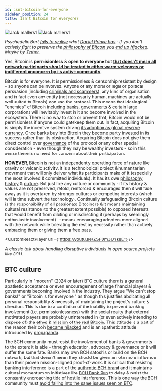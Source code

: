 ```yaml
---
id: isnt-bitcoin-for-everyone
sidebar_position: 24
title: Isn't Bitcoin for everyone?
---
```



<img src={mallers1Url} alt="Jack mallers1" />
<img src={mallers2Url} alt="Jack mallers1" />

_Psychedelic Bart [fails to realise](https://x.com/PsychedelicBart/status/1915159720299552994) what [Daniel Prince has](https://x.com/Princey21M/status/1915134867072786732) - if you don't actively fight to preserve the [philosophy of Bitcoin](/start#episode-3-of-10-philosophy) you [end up hijacked](/faqs/Media/what-about-roger-vers-book-hijacking-bitcoin). Maybe by [Tether](/faqs/Scams/tether)._

Yes, Bitcoin is **permisionless** & **open to everyone** but **<u>that doesn't mean all network participants should be treated to either warm welcomes or indifferent unconcern by its active community</u>**.

Bitcoin is for everyone. It is permissionless & censorship resistant by design - so anyone can be involved. Anyone of any moral or legal or political persuasion (including [criminals and scammers](/start#episode-7-of-10-adoption-mania-and-scams)), any kind of organisation and in fact even any entity (not necessarily human, machines are actually well suited to Bitcoin) can use the protocol. This means that ideological "enemies" of Bitcoin including [banks](/start#episode-6-of-10-banks), [governments](/start#episode-5-of-10-government) & certain large corporations will inevitably invest in it and become involved in the ecosystem. There is no way to stop or prevent that, Bitcoin would not be permisionless if anyone could gatekeep them out. In fact, acquiring Bitcoin is simply the incentive system driving [its adoption as global reserve currency](/faqs/Global-Reserve-Currency/what-do-you-mean-global-reserve-currency). Once banks buy into Bitcoin they become partly invested in its success rather than its obstruction. Acquiring Bitcoin does not give them direct control over [governance](/faqs/Decentralisation/how-does-BCH-governance-work) of the protocol or any other special consideration - even though they may be wealthy investors - so in this sense there is no need for concern about their participation.

**HOWEVER**, Bitcoin is not an independently operating force of nature like gravity or volcanic activity. It is a technological project & humanitarian movement that will only deliver what its participants make of it (especially the most involved & committed individuals). It has its own [philosophy](/start#episode-3-of-10-philosophy), [history](/recommended#history) & [culture](/faqs#culture). But just like any culture or community - if its history & values are not preserved, retold, reinforced & encouraged then it will fade away as it is overtaken by stronger cultures or competing interests (which will in time subvert the technology). Continually safeguarding Bitcoin culture is the responsibility of all passionate Bitcoiners & it means maintaining cultural resistance (to the greatest extent possible) to opposed interests that would benefit from diluting or misdirecting it (perhaps by seemingly enthusiastic involvement). It means encouraging adopters more aligned with the network while tolerating the rest by necessity rather than actively embracing them or giving them a free pass.

<CustomReactPlayer
  url={"https://youtu.be/ZSFDm3UYkeE"} />

_A classic talk about handling disruptive individuals in open source projects like BCH._

## BTC culture

Particularly in "modern" (2024 or later) BTC culture there is a general apathetic acceptance or even encouragement of large financial players & governments becoming involved in the industry. They argue "We can't stop banks!" or "Bitcoin is for everyone!" as though this justifies abdicating all personal responsibility & necessity of maintaining the project's culture & direction. This is due to a conflation of the inability to prevent banking involvement (i.e. permissionlessness) with the social reality that external motivated players are probably uninterested in (or even actively intending to dispose of) the [ethos](/start#episode-3-of-10-philosophy) & [mission](/faqs/Global-Reserve-Currency/what-do-you-mean-global-reserve-currency) of [the real Bitcoin](/faqs/BCH-vs-BTC/is-bch-the-real-bitcoin). This attitude is a part of the reason their coin [became hijacked](/faqs/Media/what-about-roger-vers-book-hijacking-bitcoin) and is an apathetic attitude introduced by [propaganda](/faqs/BCH-vs-BTC/why-is-there-so-much-propaganda-in-btc).

The BCH community must resist the involvement of banks & governments - to the extent it is able - through education, advocacy & governance or it will suffer the same fate. Banks may own BCH satoshis or build on the BCH network, but that doesn't mean they should be given an iota more influence than their proven mission-aligned proof-of-work. It is critical that resisting banking interference is a part of the [authentic BCH brand](/faqs/BCH/will-bitcoin-cash-rebrand) and it maintains cultural momentum on initiatives like [BCH Bank Run](/faqs/Culture/what-is-bch-bank-run) to delay & resist the constantly encroaching tide of hostile interference. This is one way the BCH community must [avoid falling into the same issues seen on BTC](/faqs/BCH-vs-BTC/will-BCH-inevitably-run-into-BTC-problems-at-scale).
